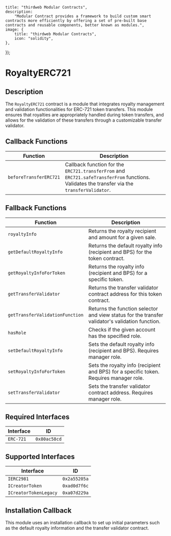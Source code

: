 
    title: "thirdweb Modular Contracts",
    description:
        "Modular Contract provides a framework to build custom smart contracts more efficiently by offering a set of pre-built base contracts and reusable components, better known as modules.",
    image: {
        title: "thirdweb Modular Contracts",
        icon: "solidity",
    },
});

# RoyaltyERC721

## Description

The `RoyaltyERC721` contract is a module that integrates royalty management and validation functionalities for ERC-721 token transfers. This module ensures that royalties are appropriately handled during token transfers, and allows for the validation of these transfers through a customizable transfer validator.

<GithubButtonLink href="https://github.com/thirdweb-dev/modular-contracts/blob/dev/src/module/token/royalty/RoyaltyERC721.sol" />

## Callback Functions

| Function                | Description                                                                       |
|-------------------------|-----------------------------------------------------------------------------------|
| `beforeTransferERC721`  | Callback function for the `ERC721.transferFrom` and `ERC721.safeTransferFrom` functions. Validates the transfer via the `transferValidator`. |

## Fallback Functions

| Function                         | Description                                                                                               |
|----------------------------------|-----------------------------------------------------------------------------------------------------------|
| `royaltyInfo`                    | Returns the royalty recipient and amount for a given sale.                                                 |
| `getDefaultRoyaltyInfo`          | Returns the default royalty info (recipient and BPS) for the token contract.                               |
| `getRoyaltyInfoForToken`         | Returns the royalty info (recipient and BPS) for a specific token.                                         |
| `getTransferValidator`           | Returns the transfer validator contract address for this token contract.                                   |
| `getTransferValidationFunction`  | Returns the function selector and view status for the transfer validator's validation function.            |
| `hasRole`                        | Checks if the given account has the specified role.                                                        |
| `setDefaultRoyaltyInfo`          | Sets the default royalty info (recipient and BPS). Requires manager role.                                  |
| `setRoyaltyInfoForToken`         | Sets the royalty info (recipient and BPS) for a specific token. Requires manager role.                     |
| `setTransferValidator`           | Sets the transfer validator contract address. Requires manager role.                                       |

## Required Interfaces

| Interface  | ID          |
|------------|-------------|
| `ERC-721`  | `0x80ac58cd`|

## Supported Interfaces

| Interface              | ID          |
|------------------------|-------------|
| `IERC2981`             | `0x2a55205a`|
| `ICreatorToken`        | `0xad0d7f6c`|
| `ICreatorTokenLegacy`  | `0xa07d229a`|

## Installation Callback

This module uses an installation callback to set up initial parameters such as the default royalty information and the transfer validator contract.
